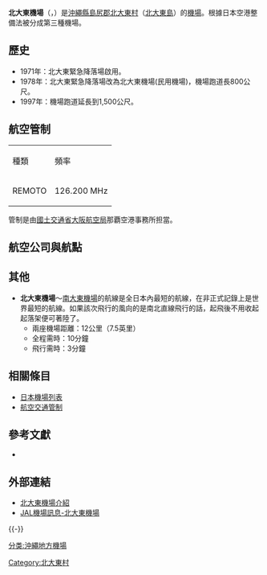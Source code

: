 {{Infobox airport
| name         = 北大東機場<br /><small>Kitadaito Airport</small>
| nativename   = {{lang|ja|北大東空港}}
| photo        = Ktd.jpg
| photosize    = 
| caption      = 
| IATA         = KTD
| ICAO         = RORK
| type         = 民用
| operator     = {{Link-ja|沖繩縣廳|沖縄県庁}}
| city-served  = [[北大東村|北大東村]]
| location     = {{JPN}}[[沖繩縣|沖繩縣]][[島尻郡|島尻郡]][[北大東村|北大東村]]
| opened       = {{start date|1971}}
| closed       = <!-- {{end date|YYYY|MM|DD}} -->
| elevation-m  = 21.6
| metric-elev  = yes
| coordinates  = {{Coord|25|56|41|N|131|19|37|E|type:airport_region:JP|display=inline,title}}
| latd  =  25 | latm  = 56 | lats  = 41 | latNS  = N
| longd = 131 | longm = 19 | longs = 37 | longEW = E
| website                = 
| pushpin_map            = Japan Okinawa
| pushpin_mapsize        = 250
| pushpin_map_caption    = 機場在日本的位置
| pushpin_label          = KTD/RORK
| pushpin_label_position = left
| r1-number    = 03/21
| r1-length-m  = 1,500
| r1-surface   = 瀝青
| metric-rwy   = yes
| stat-year    = 2014
| stat1-header = 客運量
| stat1-data   = 17,279 人次
| stat2-header = 貨運量
| stat2-data   = 72 公噸
| stat3-header = 起降架次
| stat3-data   = 393 次
}}
{{japanese|japanese=北大東空港|kana=きただいとう くうこう|romaji=Kitadaitō kūkō}}

'''北大東機場'''（{{jpn|j=北大東空港|hg=きただいとうくうこう|rm=Kitadaitō kūkō|f=y}}，{{airport codes|KTD|RORK}}）是[[沖繩縣|沖繩縣]][[島尻郡|島尻郡]][[北大東村|北大東村]]（[[北大東島|北大東島]]）的[[機場|機場]]。根據日本空港整備法被分成第三種機場。

== 歷史 ==
*1971年：北大東緊急降落場啟用。
*1978年：北大東緊急降落場改為北大東機場(民用機場)，機場跑道長800公尺。
*1997年：機場跑道延長到1,500公尺。

== 航空管制 ==
{| class="wikitable"
|種類
|頻率
|-
|REMOTO
|126.200 MHz
|}

管制是由[[國土交通省|國土交通省]][[大阪航空局|大阪航空局]]那覇空港事務所担當。

== 航空公司與航點 ==
{{Airport-dest-list
| {{flagicon|JPN}} [[日本航空|日本航空]]<br>由[[琉球空中通勤|琉球空中通勤]]營運 | [[那霸機場|沖繩]]、[[南大東機場|南大東]]
}}

== 其他 ==
*'''北大東機場'''～[[南大東機場|南大東機場]]的航線是全日本內最短的航線，在非正式記錄上是世界最短的航線。如果該次飛行的風向的是南北直線飛行的話，起飛後不用收起起落架便可著陸了。 
**兩座機場距離：12公里（7.5英里）
**全程需時：10分鐘
**飛行需時：3分鐘

== 相關條目 ==
*[[日本機場列表|日本機場列表]]
*[[航空交通管制|航空交通管制]]

== 參考文獻 ==
{{reflist}}
* {{Cite web|publisher=国土交通省航空局航空ネットワーク企画課|title=暦年・年度別空港管理状況調書|date=|url=http://www.mlit.go.jp/common/001101030.pdf|accessdate=2015-10-20|deadurl=yes|archiveurl=https://web.archive.org/web/20150923142025/http://www.mlit.go.jp/common/001101030.pdf|archivedate=2015-09-23}}

== 外部連結 ==
{{commons category|Kitadaito_Airport}}
* [https://web.archive.org/web/20111001060402/http://www.pref.okinawa.jp/airport/index/kt/kitadaito00.htm  北大東機場介紹]{{ja}}
* [http://www.jal.co.jp/dom/airport/japan/ktd/ktd_00.html  JAL機場訊息-北大東機場]{{Wayback|url=http://www.jal.co.jp/dom/airport/japan/ktd/ktd_00.html |date=20090120133443 }}{{ja}}
{{-}}
{{日本機場}}
{{Portal bar|日本|琉球群島|東亞 |交通|航空}}

[[分类:沖繩地方機場|分类:沖繩地方機場]]

[[Category:北大東村|Category:北大東村]]